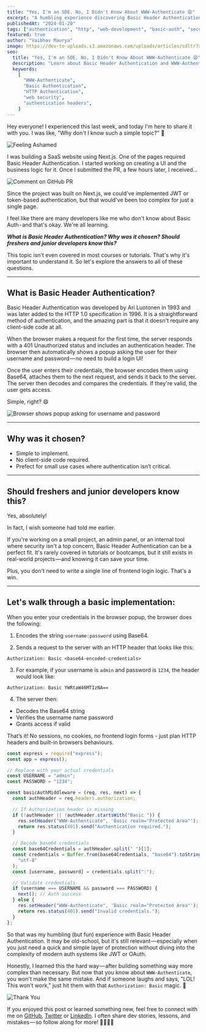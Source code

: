 ```yaml
---
title: "Yes, I'm an SDE. No, I Didn't Know About WWW-Authenticate 😩"
excerpt: "A humbling experience discovering Basic Header Authentication - the simple HTTP auth method that doesn't require any client-side code. Learn why every developer should know about WWW-Authenticate header."
publishedAt: "2024-01-20"
tags: ["authentication", "http", "web-development", "basic-auth", "security"]
featured: true
author: "Vaibhav Maurya"
image: https://dev-to-uploads.s3.amazonaws.com/uploads/articles/cdltr7xfg8wszsx65kx0.png
seo:
  title: "Yes, I'm an SDE. No, I Didn't Know About WWW-Authenticate 😩"
  description: "Learn about Basic Header Authentication and WWW-Authenticate header - the simple HTTP auth method that doesn't require client-side code"
  keywords:
    [
      "WWW-Authenticate",
      "Basic Authentication",
      "HTTP Authentication",
      "web security",
      "authentication headers",
    ]
---
```


Hey everyone! I experienced this last week, and today I'm here to share it with you. I was like, "Why don't I know such a simple topic?" 🤯

![Feeling Ashamed](https://media2.dev.to/dynamic/image/width=800%2Cheight=%2Cfit=scale-down%2Cgravity=auto%2Cformat=auto/https%3A%2F%2Fdev-to-uploads.s3.amazonaws.com%2Fuploads%2Farticles%2Fedm4x461ra50an8my5zj.gif)

I was building a SaaS website using Next.js. One of the pages required Basic Header Authentication. I started working on creating a UI and the business logic for it. Once I submitted the PR, a few hours later, I received…

![Comment on GitHub PR](https://dev-to-uploads.s3.amazonaws.com/uploads/articles/b9wzxtz8h1eu0grpgv2h.png)

Since the project was built on Next.js, we could've implemented JWT or token-based authentication, but that would've been too complex for just a single page.

I feel like there are many developers like me who don't know about Basic Auth - and that's okay. We're all learning.

_**What is Basic Header Authentication? Why was it chosen? Should freshers and junior developers know this?**_

This topic isn't even covered in most courses or tutorials. That's why it's important to understand it. So let's explore the answers to all of these questions.

---

## What is Basic Header Authentication?

Basic Header Authentication was developed by Ari Luotonen in 1993 and was later added to the HTTP 1.0 specification in 1996. It is a straightforward method of authentication, and the amazing part is that it doesn't require any client-side code at all.

When the browser makes a request for the first time, the server responds with a 401 Unauthorized status and includes an authentication header. The browser then automatically shows a popup asking the user for their username and password — no need to build a login UI!

Once the user enters their credentials, the browser encodes them using Base64, attaches them to the next request, and sends it back to the server. The server then decodes and compares the credentials. If they're valid, the user gets access.

Simple, right? 😄

![Browser shows popup asking for username and password](https://dev-to-uploads.s3.amazonaws.com/uploads/articles/er4ychr3msevmplrgktu.png)

---

## Why was it chosen?

- Simple to implement.
- No client-side code required.
- Prefect for small use cases where authentication isn’t critical.

---

## Should freshers and junior developers know this?

Yes, absolutely!

In fact, I wish someone had told me earlier.

If you're working on a small project, an admin panel, or an internal tool where security isn't a top concern, Basic Header Authentication can be a perfect fit. It's rarely covered in tutorials or bootcamps, but it still exists in real-world projects — and knowing it can save your time.

Plus, you don't need to write a single line of frontend login logic. That's a win.

---

## Let's walk through a basic implementation:

When you enter your credentials in the browser popup, the browser does the following:

1. Encodes the string `username:password` using Base64.

2. Sends a request to the server with an HTTP header that looks like this:

```
Authorization: Basic <base64-encoded-credentials>
```

3. For example, if your username is `admin` and password is `1234`, the header would look like:

```
Authorization: Basic YWRtaW46MTIzNA==
```

4. The server then:

- Decodes the Base64 string
- Verifies the username name password
- Grants access if valid

That’s it! No sessions, no cookies, no frontend login forms - just plan HTTP headers and built-in browsers behaviours.

```javascript
const express = require("express");
const app = express();

// Replace with your actual credentials
const USERNAME = "admin";
const PASSWORD = "1234";

const basicAuthMiddleware = (req, res, next) => {
  const authHeader = req.headers.authorization;

  // If Authorization header is missing
  if (!authHeader || !authHeader.startsWith("Basic ")) {
    res.setHeader("WWW-Authenticate", 'Basic realm="Protected Area"');
    return res.status(401).send("Authentication required.");
  }

  // Decode base64 credentials
  const base64Credentials = authHeader.split(" ")[1];
  const credentials = Buffer.from(base64Credentials, "base64").toString(
    "utf-8"
  );
  const [username, password] = credentials.split(":");

  // Validate credentials
  if (username === USERNAME && password === PASSWORD) {
    next(); // Auth success
  } else {
    res.setHeader("WWW-Authenticate", 'Basic realm="Protected Area"');
    return res.status(401).send("Invalid credentials.");
  }
};
```

So that was my humbling (but fun) experience with Basic Header Authentication. It may be old-school, but it's still relevant — especially when you just need a quick and simple layer of protection without diving into the complexity of modern auth systems like JWT or OAuth.

Honestly, I learned this the hard way — after building something way more complex than necessary. But now that you know about `WWW-Authenticate`, you won't make the same mistake. And if someone laughs and says, "LOL! This won't work," just hit them with that `Authorization: Basic` magic. 💪

![Thank You](https://dev-to-uploads.s3.amazonaws.com/uploads/articles/e7b6xk28unxahpask3xf.webp)

If you enjoyed this post or learned something new, feel free to connect with me on [GitHub](https://github.com/thevaibhavmaurya), [Twitter](https://www.x.com/hevaibhavmaurya/) or [LinkedIn](https://www.linkedin.com/in/thevaibhavmaurya/). I often share dev stories, lessons, and mistakes — so follow along for more! 🚀👨‍💻✨
